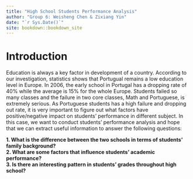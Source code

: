 ```yaml
--- 
title: "High School Students Performance Analysis"
author: "Group 6: Weisheng Chen & Zixiang Yin"
date: "`r Sys.Date()`"
site: bookdown::bookdown_site
---
```


# Introduction

Education is always a key factor in development of a country. According to our investigation, statistics shows that Portugual remains a low education level in Europe. In 2006, the early school in Portugal has a dropping rate of 40% while the average is 15% for the whole Europe. Students failed so many classes and the failure in two core classes, Math and Portuguese, is extremely serious. As Portuguese students has a high failure and dropping out rate, it is very important to figure out what factors have positive/negative impact on students' performance in different subject. In this case, we want to conduct students' performance analysis and hope that we can extract useful information to answer the following questions: \

**1. What is the difference between the two schools in terms of students’ family background?** \
**2. What are some factors that influence students’ academic performance?** \
**3. Is there an interesting pattern in students’ grades throughout high school?**\
